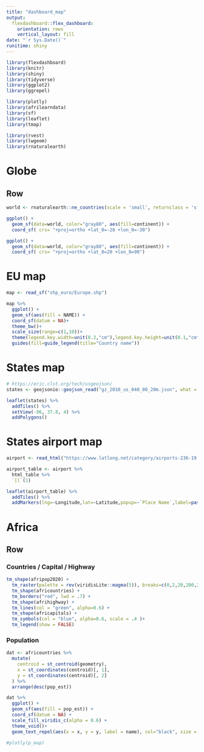 ```yaml
---
title: "dashboard_map"
output: 
  flexdashboard::flex_dashboard:
    orientation: rows
    vertical_layout: fill
date: "`r Sys.Date()`"
runitime: shiny
---
```


```r
library(flexdashboard)
library(knitr)
library(shiny)
library(tidyverse)
library(ggplot2)
library(ggrepel)

library(plotly)
library(afrilearndata)
library(sf)
library(leaflet)
library(tmap)

library(rvest)
library(lwgeom)
library(rnaturalearth)
```

Globe
=====================================   

Row
-----------------------------------------------------------------------

```r

world <- rnaturalearth::ne_countries(scale = 'small', returnclass = 'sf')

ggplot() +
  geom_sf(data=world, color="gray80", aes(fill=continent)) +
  coord_sf( crs= "+proj=ortho +lat_0=-20 +lon_0=-30")


```


```r

ggplot() +
  geom_sf(data=world, color="gray80", aes(fill=continent)) +
  coord_sf( crs= "+proj=ortho +lat_0=20 +lon_0=90")


```

EU map
=====================================   


```r


map <- read_sf("shp_euro/Europe.shp") 

map %>%
  ggplot() +
  geom_sf(aes(fill = NAME)) + 
  coord_sf(datum = NA)+
  theme_bw()+
  scale_size(range=c(1,10))+
  theme(legend.key.width=unit(0.2,"cm"),legend.key.height=unit(0.1,"cm"),legend.position = c(0.9, 0.7), legend.text=element_text(size=5))+
  guides(fill=guide_legend(title="Country name"))


```


States map
=====================================   

```r
# https://eric.clst.org/tech/usgeojson/
states <- geojsonio::geojson_read("gz_2010_us_040_00_20m.json", what = "sp")

leaflet(states) %>%
  addTiles() %>% 
  setView(-96, 37.8, 4) %>% 
  addPolygons()

```


States airport map
=====================================   

```r

airport <- read_html("https://www.latlong.net/category/airports-236-19.html")

airport_table <- airport %>% 
  html_table %>%
  `[[`(1) 

leaflet(airport_table) %>% 
  addTiles() %>% 
  addMarkers(lng=~Longitude,lat=~Latitude,popup=~`Place Name`,label=paste(airport_table$`Place Name`,"</br>",airport_table$Longitude,airport_table$Latitude,sep=","))

```


 Africa
=====================================   


Row
-----------------------------------------------------------------------

### Countries / Capital / Highway 

```r

tm_shape(afripop2020) +
  tm_raster(palette = rev(viridisLite::magma(5)), breaks=c(0,2,20,200,2000,25000)) +
  tm_shape(africountries) +
  tm_borders("red", lwd = .7) +
  tm_shape(afrihighway) +
  tm_lines(col = "green", alpha=0.6) + 
  tm_shape(africapitals) +
  tm_symbols(col = "blue", alpha=0.6, scale = .4 )+
  tm_legend(show = FALSE)

```

### Population

```r

dat <- africountries %>%
  mutate( 
    centroid = st_centroid(geometry),
    x = st_coordinates(centroid)[, 1],
    y = st_coordinates(centroid)[, 2]
  ) %>%
  arrange(desc(pop_est))

dat %>%
  ggplot() +
  geom_sf(aes(fill = pop_est)) +
  coord_sf(datum = NA) +
  scale_fill_viridis_c(alpha = 0.6) +
  theme_void()+ 
  geom_text_repel(aes(x = x, y = y, label = name), col="black", size = 3)

#plotly(p_map)

```

